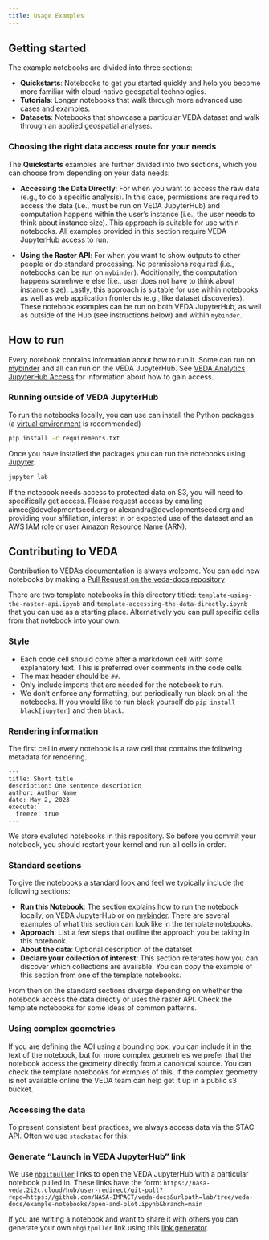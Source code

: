 ```yaml
---
title: Usage Examples
---
```


## Getting started
The example notebooks are divided into three sections: 

- **Quickstarts**: Notebooks to get you started quickly and help you become more familiar with cloud-native geospatial technologies.
- **Tutorials**: Longer notebooks that walk through more advanced use cases and examples.
- **Datasets**: Notebooks that showcase a particular VEDA dataset and walk through an applied geospatial analyses.

### Choosing the right data access route for your needs
The **Quickstarts** examples are further divided into two sections, which you can choose from depending on your data needs:

- **Accessing the Data Directly**: For when you want to access the raw data (e.g., to do a specific analysis). In this case, permissions are required to access the data (i.e., must be run on VEDA JupyterHub) and computation happens within the user's instance (i.e., the user needs to think about instance size). This approach is suitable for use within notebooks. All examples provided in this section require VEDA JupyterHub access to run. 

- **Using the Raster API**: For when you want to show outputs to other people or do standard processing. No permissions required (i.e., notebooks can be run on `mybinder`). Additionally, the computation happens somehwere else (i.e., user does not have to think about instance size). Lastly, this approach is suitable for use within notebooks as well as web application frontends (e.g., like dataset discoveries). These notebook examples can be run on both VEDA JupyterHub, as well as outside of the Hub (see instructions below) and within `mybinder`.


## How to run

Every notebook contains information about how to run it. Some can run on [mybinder](https://mybinder.org/) and all can run on the VEDA JupyterHub. See [VEDA Analytics JupyterHub Access](https://nasa-impact.github.io/veda-docs/veda-jh-access.html) for information about how to gain access.

### Running outside of VEDA JupyterHub

To run the notebooks locally, you can use can install the Python packages (a [virtual environment](https://docs.python.org/3/library/venv.html) is recommended)

```bash
pip install -r requirements.txt
```

Once you have installed the packages you can run the notebooks using [Jupyter](https://jupyter.org/).

```bash
jupyter lab
```

If the notebook needs access to protected data on S3, you will need to specifically get access. Please request access by emailing aimee@developmentseed.org or alexandra@developmentseed.org and providing your affiliation, interest in or expected use of the dataset and an AWS IAM role or user Amazon Resource Name (ARN).

## Contributing to VEDA 

Contribution to VEDA's documentation is always welcome. You can add new notebooks by making a [Pull Request on the veda-docs repository](https://github.com/NASA-IMPACT/veda-docs/compare)

There are two template notebooks in this directory titled: `template-using-the-raster-api.ipynb` and `template-accessing-the-data-directly.ipynb` that you can use as a starting place. Alternatively you can pull specific cells from that notebook into your own.

### Style

- Each code cell should come after a markdown cell with some explanatory text. This is preferred over comments in the code cells. 
- The max header should be `##`.
- Only include imports that are needed for the notebook to run.
- We don't enforce any formatting, but periodically run black on all the notebooks. If you would like to run black yourself do `pip install black[jupyter]` and then `black`.

### Rendering information

The first cell in every notebook is a raw cell that contains the following metadata for rendering.

```
---
title: Short title
description: One sentence description
author: Author Name
date: May 2, 2023
execute:
  freeze: true
---
```

We store evaluted notebooks in this repository. So before you commit your notebook, you should restart your kernel and run all cells in order.

### Standard sections

To give the notebooks a standard look and feel we typically include the following sections:

- **Run this Notebook**: The section explains how to run the notebook locally, on VEDA JupyterHub or on [mybinder](https://mybinder.org/). There are several examples of what this section can look like in the template notebooks.
- **Approach**: List a few steps that outline the approach you be taking in this notebook.
- **About the data**: Optional description of the datatset
- **Declare your collection of interest**: This section reiterates how you can discover which collections are available. You can copy the example of this section from one of the template notebooks.

From then on the standard sections diverge depending on whether the notebook access the data directly or uses the raster API. Check the template notebooks for some ideas of common patterns.


### Using complex geometries

If you are defining the AOI using a bounding box, you can include it in the text of the notebook, but for more complex geometries we prefer that the notebook access the geometry directly from a canonical source. You can check the template notebooks for exmples of this. If the complex geometry is not available online the VEDA team can help get it up in a public s3 bucket.


### Accessing the data

To present consistent best practices, we always access data via the STAC API. Often we use `stackstac` for this.

### Generate "Launch in VEDA JupyterHub" link

We use [`nbgitpuller`](https://hub.jupyter.org/nbgitpuller/) links to open the VEDA JupyterHub with a particular notebook pulled in. These links have the form: `https://nasa-veda.2i2c.cloud/hub/user-redirect/git-pull?repo=https://github.com/NASA-IMPACT/veda-docs&urlpath=lab/tree/veda-docs/example-notebooks/open-and-plot.ipynb&branch=main`

If you are writing a notebook and want to share it with others you can generate your own `nbgitpuller` link using this
[link generator](https://hub.jupyter.org/nbgitpuller/link?hub=https://nasa-veda.2i2c.cloud&repo=https://github.com/NASA-impact/veda-docs&branch=main&app=jupyterlab).


